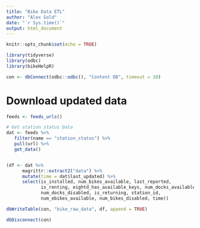 ```yaml
---
title: "Bike Data ETL"
author: "Alex Gold"
date: "`r Sys.time()`"
output: html_document
---
```


```r
knitr::opts_chunk$set(echo = TRUE)
```

```r
library(tidyverse)
library(odbc)
library(bikeHelpR)

con <- dbConnect(odbc::odbc(), "Content DB", timeout = 10)
```

# Download updated data
```r
feeds <- feeds_urls()
```

```r
# Get station status Data
dat <- feeds %>% 
   filter(name == "station_status") %>% 
   pull(url) %>% 
   get_data()


(df <- dat %>%
      magrittr::extract2("data") %>%
      mutate(time = dat$last_updated) %>%
      select(is_installed, num_bikes_available, last_reported, 
             is_renting, eightd_has_available_keys, num_docks_available, 
             num_docks_disabled, is_returning, station_id, 
             num_ebikes_available, num_bikes_disabled, time))
```

```r
dbWriteTable(con, "bike_raw_data", df, append = TRUE)
```

```r
dbDisconnect(con)
```


